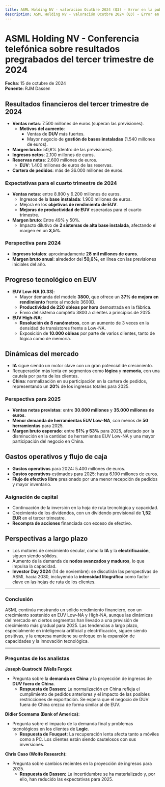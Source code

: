```yaml
---
title: ASML Holding NV - valoración Ocutbre 2024 (Q3) - Error en la publicación de resultados
description: ASML Holding NV - valoración Ocutbre 2024 (Q3) - Error en la publicación de resultados
---
```


# ASML Holding NV - Conferencia telefónica sobre resultados pregrabados del tercer trimestre de 2024  

**Fecha**: 15 de octubre de 2024  
**Ponente**: RJM Dassen

## Resultados financieros del tercer trimestre de 2024
- **Ventas netas**: 7.500 millones de euros (superan las previsiones).
  - **Motivos del aumento**:
    - Ventas de **DUV** más fuertes.
    - Mayor negocio de **gestión de bases instaladas** (1.540 millones de euros).
- **Margen bruto**: 50,8% (dentro de las previsiones).
- **Ingresos netos**: 2.100 millones de euros.
- **Reservas netas**: 2.600 millones de euros.
  - **EUV**: 1.400 millones de euros de las reservas.
- **Cartera de pedidos**: más de 36.000 millones de euros.

### Expectativas para el cuarto trimestre de 2024
- **Ventas netas**: entre 8.800 y 9.200 millones de euros.
  - Ingresos de la **base instalada**: 1.900 millones de euros.
  - Mejora en los **objetivos de rendimiento de EUV**.
  - **Mejoras de productividad de EUV** esperadas para el cuarto trimestre.
- **Margen bruto**: Entre 49% y 50%.
  - Impacto dilutivo de **2 sistemas de alta base instalada**, afectando el margen en un **3,5%**.

### Perspectiva para 2024
- **Ingresos totales**: aproximadamente **28 mil millones de euros**.
- **Margen bruto anual**: alrededor del **50,6%**, en línea con las previsiones iniciales del año.

## Progreso tecnológico en EUV
- **EUV Low-NA (0.33)**:
  - Mayor demanda del modelo **3800**, que ofrece un **37% de mejora en rendimiento** frente al modelo 3600D.
  - **Productividad de 220 obleas por hora** demostrada en la fábrica.
  - Envío del sistema completo 3800 a clientes a principios de 2025.
- **EUV High-NA**:
  - **Resolución de 8 nanómetros**, con un aumento de 3 veces en la densidad de transistores frente a Low-NA.
  - Exposición de **10.000 obleas** por parte de varios clientes, tanto de lógica como de memoria.

## Dinámicas del mercado
- **IA** sigue siendo un motor clave con un gran potencial de crecimiento.
- Recuperación más lenta en segmentos como **lógica** y **memoria**, con una cautela por parte de los clientes.
- **China**: normalización en su participación en la cartera de pedidos, representando un **20%** de los ingresos totales para 2025.

### Perspectiva para 2025
- **Ventas netas previstas**: entre **30.000 millones** y **35.000 millones de euros**.
- **Menor demanda de herramientas EUV Low-NA**, con menos de **50 herramientas** para 2025.
- **Margen bruto esperado**: entre **51% y 53%** para 2025, afectado por la disminución en la cantidad de herramientas EUV Low-NA y una mayor participación del negocio en China.

## Gastos operativos y flujo de caja
- **Gastos operativos** para 2024: 5.400 millones de euros.
- **Gastos operativos** estimados para 2025: hasta 6.100 millones de euros.
- **Flujo de efectivo libre** presionado por una menor recepción de pedidos y mayor inventario.

### Asignación de capital
- Continuación de la inversión en la hoja de ruta tecnológica y capacidad.
- Crecimiento de los dividendos, con un dividendo provisional de **1,52 EUR** en el tercer trimestre.
- **Recompra de acciones** financiada con exceso de efectivo.

## Perspectivas a largo plazo
- Los motores de crecimiento secular, como la **IA** y la **electrificación**, siguen siendo sólidos.
- Aumento de la demanda de **nodos avanzados y maduros**, lo que impulsa la capacidad.
- **Investor Day 2024** (14 de noviembre): se discutirán las perspectivas de ASML hacia 2030, incluyendo la **intensidad litográfica** como factor clave en las hojas de ruta de los clientes.

---

### Conclusión
ASML continúa mostrando un sólido rendimiento financiero, con un crecimiento sostenido en EUV Low-NA y High-NA, aunque las dinámicas del mercado en ciertos segmentos han llevado a una previsión de crecimiento más gradual para 2025. Las tendencias a largo plazo, especialmente en inteligencia artificial y electrificación, siguen siendo positivas, y la empresa mantiene su enfoque en la expansión de capacidades y la innovación tecnológica.

---

### Preguntas de los analistas

**Joseph Quatrochi (Wells Fargo):**
- Pregunta sobre la **demanda en China** y la proyección de ingresos de **DUV fuera de China**.
  - **Respuesta de Dassen:** La normalización en China refleja el cumplimiento de pedidos anteriores y el impacto de las posibles restricciones de exportación. Se espera que el negocio de DUV fuera de China crezca de forma similar al de EUV.

**Didier Scemama (Bank of America):**
- Pregunta sobre el impacto de la demanda final y problemas tecnológicos en los clientes de **Logic**.
  - **Respuesta de Fouquet:** La recuperación lenta afecta tanto a móviles como a PC. Los clientes están siendo cautelosos con sus inversiones.

**Chris Caso (Wolfe Research):**
- Pregunta sobre cambios recientes en la proyección de ingresos para 2025.
  - **Respuesta de Dassen:** La incertidumbre se ha materializado y, por ello, han reducido las expectativas para 2025.
